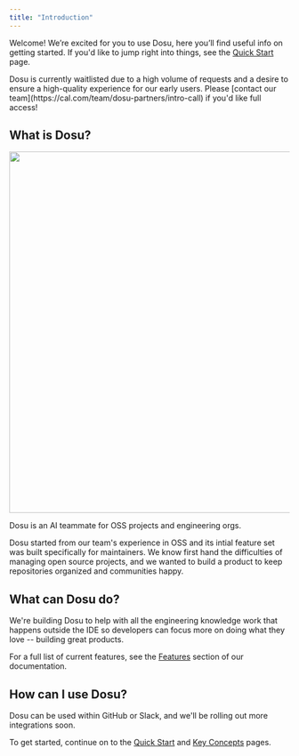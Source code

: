 ```yaml
---
title: "Introduction"
---
```


Welcome! We’re excited for you to use Dosu, here you’ll find useful info on getting started.
If you'd like to jump right into things, see the [Quick Start](/docs/onboarding-quickstart) page.

<Note>
Dosu is currently waitlisted due to a high volume of requests and a desire to ensure a high-quality experience for our early users.
Please [contact our team](https://cal.com/team/dosu-partners/intro-call) if you'd like full access!
</Note>

## What is Dosu?
<img width="650" noZoom src="/images/hero.png" />

Dosu is an AI teammate for OSS projects and engineering orgs. 

Dosu started from our team's experience in OSS and its intial feature set was built specifically for maintainers. 
We know first hand the difficulties of managing open source projects, and we wanted to build a product to keep repositories organized and communities happy.

## What can Dosu do?
We're building Dosu to help with all the engineering knowledge work that happens outside the IDE so developers can focus more on doing what they love -- building great products.

For a full list of current features, see the [Features](/docs/features-auto-labeling) section of our documentation.


## How can I use Dosu?
Dosu can be used within GitHub or Slack, and we'll be rolling out more integrations soon. 

To get started, continue on to the [Quick Start](/docs/onboarding-quickstart) and [Key Concepts](/docs/onboarding-key-concepts) pages.
